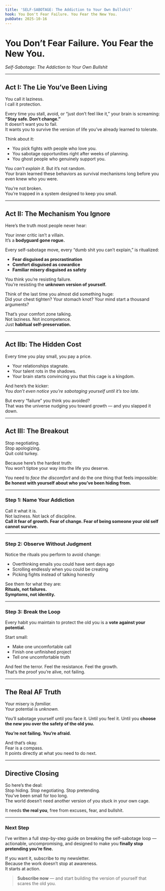 ```yaml
---
title: 'SELF-SABOTAGE: The Addiction to Your Own Bullshit'
hook: You Don't Fear Failure. You Fear the New You.
pubDate: 2025-10-16
---
```



# You Don’t Fear Failure. You Fear the New You.
*Self-Sabotage: The Addiction to Your Own Bullshit*

---

## **Act I: The Lie You’ve Been Living**

You call it laziness.  
I call it protection.  

Every time you stall, avoid, or “just don’t feel like it,” your brain is screaming: **“Stay safe. Don’t change.”**  
It doesn’t want you to fail.  
It wants you to survive the version of life you’ve already learned to tolerate.

Think about it:  
- You pick fights with people who love you.  
- You sabotage opportunities right after weeks of planning.  
- You ghost people who genuinely support you.  

You *can’t explain it.* But it’s not random.  
Your brain learned these behaviors as survival mechanisms long before you even knew who you were.  

You’re not broken.  
You’re trapped in a system designed to keep you small.

---

## **Act II: The Mechanism You Ignore**

Here’s the truth most people never hear:  

Your inner critic isn’t a villain.  
It’s a **bodyguard gone rogue.**  

Every self-sabotage move, every “dumb shit you can’t explain,” is ritualized:  
- **Fear disguised as procrastination**  
- **Comfort disguised as cowardice**  
- **Familiar misery disguised as safety**

You think you’re resisting failure.  
You’re resisting the **unknown version of yourself.**  

Think of the last time you almost did something huge:  
Did your chest tighten? Your stomach knot? Your mind start a thousand arguments?  

That’s your comfort zone talking.  
Not laziness. Not incompetence.  
Just **habitual self-preservation.**

---

## **Act IIb: The Hidden Cost**

Every time you play small, you pay a price.  
- Your relationships stagnate.  
- Your talent rots in the shadows.  
- Your brain starts convincing you that this cage is a kingdom.  

And here’s the kicker:  
You *don’t even notice you’re sabotaging yourself until it’s too late.*  

But every “failure” you think you avoided?  
That was the universe nudging you toward growth — and you slapped it down.

---

## **Act III: The Breakout**

Stop negotiating.  
Stop apologizing.  
Quit cold turkey.  

Because here’s the hardest truth:  
You won’t tiptoe your way into the life you deserve.  

You need to *face the discomfort* and do the one thing that feels impossible:  
**Be honest with yourself about who you’ve been hiding from.**

---

### **Step 1: Name Your Addiction**

Call it what it is.  
Not laziness. Not lack of discipline.  
**Call it fear of growth. Fear of change. Fear of being someone your old self cannot survive.**

---

### **Step 2: Observe Without Judgment**

Notice the rituals you perform to avoid change:  
- Overthinking emails you could have sent days ago  
- Scrolling endlessly when you could be creating  
- Picking fights instead of talking honestly  

See them for what they are:  
**Rituals, not failures.**  
**Symptoms, not identity.**

---

### **Step 3: Break the Loop**

Every habit you maintain to protect the old you is a **vote against your potential.**  

Start small:  
- Make one uncomfortable call  
- Finish one unfinished project  
- Tell one uncomfortable truth  

And feel the terror. Feel the resistance. Feel the growth.  
That’s the proof you’re alive, not failing.

---

## **The Real AF Truth**

Your misery is *familiar.*  
Your potential is *unknown.*  

You’ll sabotage yourself until you face it. Until you feel it. Until you **choose the new you over the safety of the old you.**  

**You’re not failing. You’re afraid.**  

And that’s okay.  
Fear is a compass.  
It points directly at what you need to do next.

---

## **Directive Closing**

So here’s the deal:  
Stop hiding. Stop negotiating. Stop pretending.  
You’ve been small for too long.  
The world doesn’t need another version of you stuck in your own cage.  

It needs **the real you**, free from excuses, fear, and bullshit.

---

### **Next Step**

I’ve written a full step-by-step guide on breaking the self-sabotage loop — actionable, uncompromising, and designed to make you **finally stop pretending you’re fine.**  

If you want it, subscribe to my newsletter.  
Because the work doesn’t stop at awareness.  
It starts at action.  

> **Subscribe now** — and start building the version of yourself that scares the old you.
